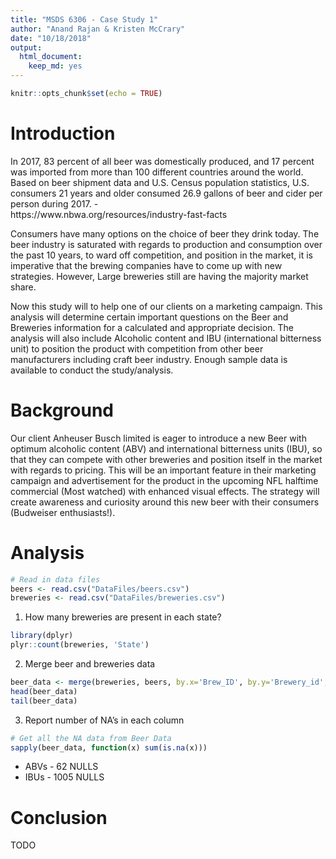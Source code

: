 ```yaml
---
title: "MSDS 6306 - Case Study 1"
author: "Anand Rajan & Kristen McCrary"
date: "10/18/2018"
output: 
  html_document:
    keep_md: yes
---
```


```r
knitr::opts_chunk$set(echo = TRUE)
```
# Introduction

In 2017, 83 percent of all beer was domestically produced, and 17 
percent was imported from more than 100 different countries around 
the world. Based on beer shipment data and U.S. Census population 
statistics, U.S. consumers 21 years and older consumed 26.9 gallons 
of beer and cider per person during 2017. -  
  https://www.nbwa.org/resources/industry-fast-facts

Consumers have many options on the choice of beer they drink today. 
The beer industry is saturated with regards to production and 
consumption over the past 10 years, to ward off competition, and 
position in the market, it is imperative that the brewing companies 
have to come up with new strategies. However, Large breweries still 
are having the majority market share.

Now this study will to help one of our clients on a marketing 
campaign. This analysis will determine certain important questions 
on the Beer and Breweries information for a calculated and appropriate 
decision. The analysis will also include Alcoholic content and IBU 
(international bitterness unit) to position the product with competition 
from other beer manufacturers including craft beer industry. Enough 
sample data is available to conduct the study/analysis.

# Background

Our client Anheuser Busch limited is eager to introduce a new Beer with optimum alcoholic 
content (ABV) and international bitterness units (IBU), so that they can compete 
with other breweries and position itself in the market with regards to pricing. 
This will be an important feature in their marketing campaign and advertisement 
for the product in the upcoming NFL halftime commercial (Most watched) with enhanced 
visual effects.  The strategy will create awareness and curiosity around this new 
beer with their consumers (Budweiser enthusiasts!).

# Analysis

```r
# Read in data files
beers <- read.csv("DataFiles/beers.csv")
breweries <- read.csv("DataFiles/breweries.csv")
```

1. How many breweries are present in each state?

```r
library(dplyr)
plyr::count(breweries, 'State')
```

2. Merge beer and breweries data

```r
beer_data <- merge(breweries, beers, by.x='Brew_ID', by.y='Brewery_id', all=TRUE)
head(beer_data)
tail(beer_data)
```

3. Report number of NA's in each column

```r
# Get all the NA data from Beer Data
sapply(beer_data, function(x) sum(is.na(x)))

```
* ABVs - 62   NULLS
* IBUs - 1005 NULLS

# Conclusion

TODO
